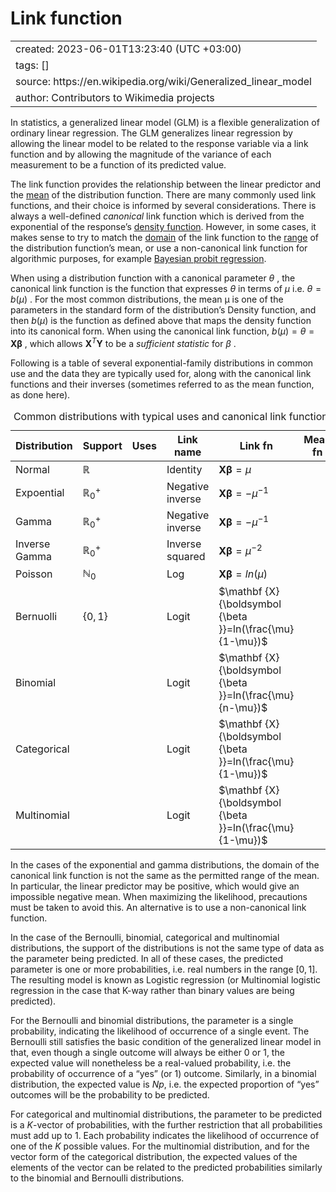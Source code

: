 # Link function

---
created: 2023-06-01T13:23:40 (UTC +03:00)
tags: []
source: https://en.wikipedia.org/wiki/Generalized_linear_model
author: Contributors to Wikimedia projects
---

In statistics, a generalized linear model (GLM) is a flexible generalization of ordinary linear regression. The GLM generalizes linear regression by allowing the linear model to be related to the response variable via a link function and by allowing the magnitude of the variance of each measurement to be a function of its predicted value.

The link function provides the relationship between the linear predictor and the [mean](https://en.wikipedia.org/wiki/Expected_value "Expected value") of the distribution function. There are many commonly used link functions, and their choice is informed by several considerations. There is always a well-defined *canonical* link function which is derived from the exponential of the response's [density function](https://en.wikipedia.org/wiki/Density_function "Density function"). However, in some cases, it makes sense to try to match the [domain](https://en.wikipedia.org/wiki/Domain_of_a_function "Domain of a function") of the link function to the [range](https://en.wikipedia.org/wiki/Range_of_a_function "Range of a function") of the distribution function's mean, or use a non-canonical link function for algorithmic purposes, for example [Bayesian probit regression](https://en.wikipedia.org/wiki/Probit_model#Gibbs_sampling "Probit model").

When using a distribution function with a canonical parameter $\theta$ , the canonical link function is the function that expresses $\theta$ in terms of $\mu$ i.e. $\theta =b(\mu)$ . For the most common distributions, the mean μ is one of the parameters in the standard form of the distribution's Density function, and then $b(\mu )$ is the function as defined above that maps the density function into its canonical form. When using the canonical link function, $b(\mu )=\theta =\mathbf {X} {\boldsymbol {\beta }}$ , which allows $\mathbf{X}^{T}\mathbf{Y}$ to be a *sufficient statistic* for $\beta$ .

Following is a table of several exponential-family distributions in common use and the data they are typically used for, along with the canonical link functions and their inverses (sometimes referred to as the mean function, as done here).

| Distribution  | Support          | Uses | Link name        | Link fn                                                    | Mean fn |
|---------------|------------------|------|------------------|------------------------------------------------------------|---------|
| Normal        | $\mathbb{R}$     |      | Identity         | $\mathbf {X} {\boldsymbol {\beta }}=\mu$                   |         |
| Expoential    | $\mathbb{R}^+_0$ |      | Negative inverse | $\mathbf {X} {\boldsymbol {\beta }}=-\mu^{-1}$             |         |
| Gamma         | $\mathbb{R}^+_0$ |      | Negative inverse | $\mathbf {X} {\boldsymbol {\beta }}=-\mu^{-1}$             |         |
| Inverse Gamma | $\mathbb{R}^+_0$ |      | Inverse squared  | $\mathbf {X} {\boldsymbol {\beta }}=\mu^{-2}$              |         |
| Poisson       | $\mathbb{N}_0$   |      | Log              | $\mathbf {X} {\boldsymbol {\beta }}=ln(\mu)$               |         |
| Bernuolli     | $\{0,1\}$        |      | Logit            | $\mathbf {X} {\boldsymbol {\beta }}=ln(\frac{\mu}{1-\mu})$ |         |
| Binomial      |                  |      | Logit            | $\mathbf {X} {\boldsymbol {\beta }}=ln(\frac{\mu}{n-\mu})$ |         |
| Categorical   |                  |      | Logit            | $\mathbf {X} {\boldsymbol {\beta }}=ln(\frac{\mu}{1-\mu})$ |         |
| Multinomial   |                  |      | Logit            | $\mathbf {X} {\boldsymbol {\beta }}=ln(\frac{\mu}{1-\mu})$ |         |

: Common distributions with typical uses and canonical link functions

In the cases of the exponential and gamma distributions, the domain of the canonical link function is not the same as the permitted range of the mean. In particular, the linear predictor may be positive, which would give an impossible negative mean. When maximizing the likelihood, precautions must be taken to avoid this. An alternative is to use a non-canonical link function.

In the case of the Bernoulli, binomial, categorical and multinomial distributions, the support of the distributions is not the same type of data as the parameter being predicted. In all of these cases, the predicted parameter is one or more probabilities, i.e. real numbers in the range $[0,1]$. The resulting model is known as Logistic regression (or Multinomial logistic regression in the case that K-way rather than binary values are being predicted).

For the Bernoulli and binomial distributions, the parameter is a single probability, indicating the likelihood of occurrence of a single event. The Bernoulli still satisfies the basic condition of the generalized linear model in that, even though a single outcome will always be either 0 or 1, the expected value will nonetheless be a real-valued probability, i.e. the probability of occurrence of a "yes" (or 1) outcome. Similarly, in a binomial distribution, the expected value is *Np*, i.e. the expected proportion of "yes" outcomes will be the probability to be predicted.

For categorical and multinomial distributions, the parameter to be predicted is a *K*-vector of probabilities, with the further restriction that all probabilities must add up to 1. Each probability indicates the likelihood of occurrence of one of the *K* possible values. For the multinomial distribution, and for the vector form of the categorical distribution, the expected values of the elements of the vector can be related to the predicted probabilities similarly to the binomial and Bernoulli distributions.
